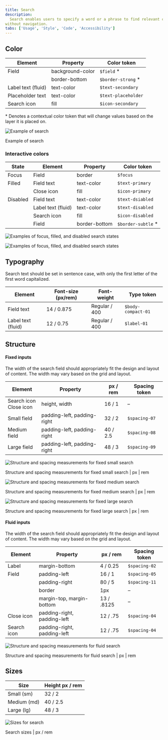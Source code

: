 ```yaml
---
title: Search
description:
  Search enables users to specify a word or a phrase to find relevant content
without navigation.
tabs: ['Usage', 'Style', 'Code', 'Accessibility']
---
```


## Color

| Element            | Property         | Color token         |
| ------------------ | ---------------- | ------------------- |
| Field              | background-color | `$field` \*         |
|                    | border-bottom    | `$border-strong` \* |
| Label text (fluid) | text-color       | `$text-secondary`   |
| Placeholder text   | text-color       | `$text-placeholder` |
| Search icon        | fill             | `$icon-secondary`   |

<Caption>
  * Denotes a contextual color token that will change values based on the layer
  it is placed on.
</Caption>
<div className="image--fixed">

![Example of search](images/search-style-1.png)

</div>

<Caption>Example of search</Caption>

### Interactive colors

| State    | Element            | Property      | Color token         |
| -------- | ------------------ | ------------- | ------------------- |
| Focus    | Field              | border        | `$focus`            |
| Filled   | Field text         | text-color    | `$text-primary`     |
|          | Close icon         | fill          | `$icon-primary`     |
| Disabled | Field text         | text-color    | `$text-dsiabled`    |
|          | Label text (fluid) | text-color    | `$text-disabled`    |
|          | Search icon        | fill          | `$icon-disabled`    |
|          | Field              | border-bottom | `$border-subtle` \* |

<Row>
<Column colLg={8}>

<Tabs>

<Tab label="Fixed">

![Examples of focus, filled, and disabled search states](images/search-style-fixed-2.png)

</Tab>

<Tab label="Fluid">

![Examples of focus, filled, and disabled search states](images/search-style-fluid-2.png)

</Tab>

</Tabs>

</Column>
</Row>

## Typography

Search text should be set in sentence case, with only the first letter of the
first word capitalized.

| Element            | Font-size (px/rem) | Font-weight   | Type token         |
| ------------------ | ------------------ | ------------- | ------------------ |
| Field text         | 14 / 0.875         | Regular / 400 | `$body-compact-01` |
| Label text (fluid) | 12 / 0.75          | Regular / 400 | `$label-01`        |

## Structure

#### Fixed inputs

The width of the search field should appropriately fit the design and layout of
content. The width may vary based on the grid and layout.

| Element                      | Property                    | px / rem | Spacing token |
| ---------------------------- | --------------------------- | -------- | ------------- |
| Search icon <br/> Close icon | height, width               | 16 / 1   | –             |
| Small field                  | padding-left, padding-right | 32 / 2   | `$spacing-07` |
| Medium field                 | padding-left, padding-right | 40 / 2.5 | `$spacing-08` |
| Large field                  | padding-left, padding-right | 48 / 3   | `$spacing-09` |

<div className="image--fixed">

![Structure and spacing measurements for fixed small search](images/search-style-fixed-3a.png)

</div>

<Caption>
  Structure and spacing measurements for fixed small search | px | rem
</Caption>

<div className="image--fixed">

![Structure and spacing measurements for fixed medium search](images/search-style-fixed-3b.png)

</div>

<Caption>
  Structure and spacing measurements for fixed medium search | px | rem
</Caption>

<div className="image--fixed">

![Structure and spacing measurements for fixed large search](images/search-style-fixed-3c.png)

</div>

<Caption>
  Structure and spacing measurements for fixed large search | px | rem
</Caption>

#### Fluid inputs

The width of the search field should appropriately fit the design and layout of
content. The width may vary based on the grid and layout.

| Element     | Property                    | px / rem   | Spacing token |
| ----------- | --------------------------- | ---------- | ------------- |
| Label       | margin-bottom               | 4 / 0.25   | `$spacing-02` |
| Field       | padding-left                | 16 / 1     | `$spacing-05` |
|             | padding-right               | 80 / 5     | `$spacing-11` |
|             | border                      | 1px        | –             |
|             | margin-top, margin-bottom   | 13 / .8125 | –             |
| Close icon  | padding-right, padding-left | 12 / .75   | `$spacing-04` |
| Search icon | padding-right, padding-left | 12 / .75   | `$spacing-04` |

<div className="image--fixed">

![Structure and spacing measurements for fluid search](images/search-style-fluid-3a.png)

</div>

<Caption>
  Structure and spacing measurements for fluid search | px | rem
</Caption>

## Sizes

| Size        | Height px / rem |
| ----------- | --------------- |
| Small (sm)  | 32 / 2          |
| Medium (md) | 40 / 2.5        |
| Large (lg)  | 48 / 3          |

<div className="image--fixed">

![Sizes for search](images/search-style-size.png)

</div>

<Caption>Search sizes | px / rem</Caption>
